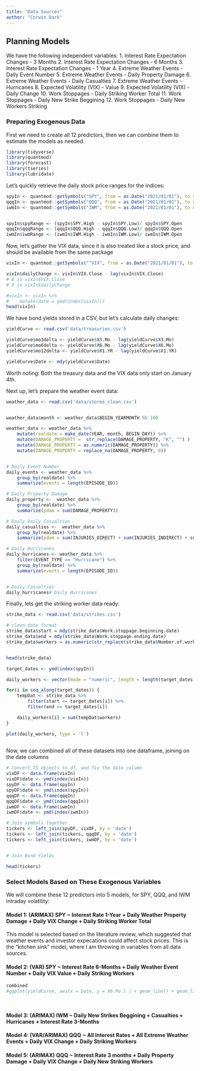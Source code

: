```yaml
---
title: "Data Sources"
author: "Corwin Dark"        
---
```



<h2> Planning Models </h2>

We have the following independent variables:
1. Interest Rate Expectation Changes - 3 Months 
2. Interest Rate Expectation Changes - 6 Months 
3. Interest Rate Expectation Changes - 1 Year
4. Extreme Weather Events - Daily Event Number
5. Extreme Weather Events - Daily Property Damage
6. Extreme Weather Events - Daily Casualties
7. Extreme Weather Events - Hurricanes
8. Expected Volatility (VIX) - Value
9. Expected Volatility (VIX) - Daily Change
10. Work Stoppages - Daily Striking Worker Total
11. Work Stoppages - Daily New Strike Beggining
12. Work Stoppages - Daily New Workers Striking




<h3> Preparing Exogenous Data </h3>

First we need to create all 12 predictors, then we can combine them to estimate the models as needed.
```r
library(tidyverse)
library(quantmod)
library(forecast)
library(tseries)
library(lubridate)
```

Let's  quickly retrieve the daily stock price ranges for the indices:
```r
spyIn <- quantmod::getSymbols("SPY", from = as.Date("2021/01/01"), to = as.Date("2023/09/30"), periodicity = "daily", src = "yahoo", auto.assign = FALSE)
qqqIn <- quantmod::getSymbols("QQQ", from = as.Date("2021/01/01"), to = as.Date("2023/09/30"), periodicity = "daily", src = "yahoo", auto.assign = FALSE)
iwmIn <- quantmod::getSymbols("IWM", from = as.Date("2021/01/01"), to = as.Date("2023/09/30"), periodicity = "daily", src = "yahoo", auto.assign = FALSE)


spyIn$spyRange <- (spyIn$SPY.High - spyIn$SPY.Low)/ spyIn$SPY.Open
qqqIn$qqqRange <- (qqqIn$QQQ.High - qqqIn$QQQ.Low)/ qqqIn$QQQ.Open
iwmIn$iwmRange <- (iwmIn$IWM.High - iwmIn$IWM.Low)/ iwmIn$IWM.Open
```

Now, let's gather the VIX data, since it is also treated like a stock price, and should be available from the same package
```r
vixIn <- quantmod::getSymbols("^VIX", from = as.Date("2021/01/01"), to = as.Date("2023/09/30"), periodicity = "daily", src = "yahoo", auto.assign = FALSE)

vixIn$dailyChange <- vixIn$VIX.Close - lag(vixIn$VIX.Close)
# 8 is vixIn$VIX.Close
# 9 is vixIn$dailyChange

#vixIn <- vixIn %>% 
#    mutate(date = ymd(index(vixIn)))
head(vixIn)
```

We have bond yields stored in a CSV, but let's calculate daily changes:
```r
yieldCurve <- read.csv('data/treasuries.csv')

yieldCurve$mo3delta <- yieldCurve$X3.Mo - lag(yieldCurve$X3.Mo)
yieldCurve$mo6delta <- yieldCurve$X6.Mo - lag(yieldCurve$X6.Mo)
yieldCurve$mo12delta <- yieldCurve$X1.YR - lag(yieldCurve$X1.YR) 

yieldCurve$Date <- mdy(yieldCurve$Date)
```

Worth noting: Both the treasury data and the VIX data only start on January 4th.


Next up, let's prepare the weather event data:
```r
weather_data <- read.csv('data/storms_clean.csv')


weather_data$month <- weather_data$BEGIN_YEARMONTH %% 100

weather_data <- weather_data %>%
    mutate(realdate = make_date(YEAR, month, BEGIN_DAY)) %>%
    mutate(DAMAGE_PROPERTY =  str_replace(DAMAGE_PROPERTY, "K", "") )  %>%
    mutate(DAMAGE_PROPERTY = as.numeric(DAMAGE_PROPERTY)) %>%
    mutate(DAMAGE_PROPERTY = replace_na(DAMAGE_PROPERTY, 0))


# Daily Event Number
daily_events <- weather_data %>%
    group_by(realdate) %>%
    summarize(events = length(EPISODE_ID))

# Daily Property Damage
daily_property <-  weather_data %>%
    group_by(realdate) %>%
    summarize(pdam = sum(DAMAGE_PROPERTY))

# Daily Daily Casualties
daily_casualties <-  weather_data %>%
    group_by(realdate) %>%
    summarize(pdam = sum(INJURIES_DIRECT) + sum(INJURIES_INDIRECT) + sum(DEATHS_DIRECT) + sum(DEATHS_INDIRECT))

# Daily Hurricanes
daily_hurricanes <- weather_data %>%
    filter(EVENT_TYPE == "Hurricane") %>%
    group_by(realdate) %>%
    summarize(events = length(EPISODE_ID))


# Daily Casualties
daily_hurricanes# Daily Hurricanes

```

Finally, lets get the striking worker data ready:
```r
strike_data <- read.csv('data/strikes.csv')

# clean date format
strike_data$start = mdy(strike_data$Work.stoppage.beginning.date)
strike_data$end = mdy(strike_data$Work.stoppage.ending.date)
strike_data$workers = as.numeric(str_replace(strike_data$Number.of.workers.2., ",", "" ))


head(strike_data)

target_dates <- ymd(index(spyIn))

daily_workers <- vector(mode = "numeric", length = length(target_dates))

for(i in seq_along(target_dates)) {
    tempDat <- strike_data %>%
        filter(start <= target_dates[i]) %>%
        filter(end >= target_dates[i])

    daily_workers[i] = sum(tempDat$workers)
}

plot(daily_workers, type = 'l')
     
```

Now, we can combined all of these datasets into one dataframe, joining on the date columns
```r
# Convert TS objects to df, and fix the date column
vixDF <- data.frame(vixIn)
vixDF$date <- ymd(index(vixIn))
spyDF <- data.frame(spyIn)
spyDF$date <- ymd(index(spyIn))
qqqDF <- data.frame(qqqIn)
qqqDF$date <- ymd(index(qqqIn))
iwmDF <- data.frame(iwmIn)
iwmDF$date <- ymd(index(iwmIn))

# Join symbols together
tickers <- left_join(spyDF, vixDF, by = 'date')
tickers <- left_join(tickers, qqqDF, by = 'date')
tickers <- left_join(tickers, iwmDF, by = 'date')


# Join Bond Yields

head(tickers)


```


<h3> Select Models Based on These Exogenous Variables </h3>

We will combine these 12 predictors into 5 models, for SPY, QQQ, and IWM intraday volatility:

<h4> Model 1: (ARIMAX) SPY ~ Interest Rate 1-Year + Daily Weather Property Damage + Daily VIX Change + Daily Striking Worker Total </h2>

This model is selected based on the literature review, which suggested that weather events and investor expecations could affect stock prices. This is the "kitchen sink" model, where I am throwing in variables from all data sources. 



<h4> Model 2: (VAR) SPY ~ Interest Rate 6-Months + Daily Weather Event Number + Daily VIX Value + Daily Striking Workers </h4>


```r

combined
#ggplot(yieldCurve, aes(x = Date, y = X6.Mo ) ) + geom_line() + geom_line(aes(x = ymd(index(vixIn)), y = vixIn$VIX.Close ) )




```



<h4> Model 3: (ARIMAX) IWM ~ Daily New Strikes Beggining + Casualties + Hurricanes + Interest Rate 3-Months </h4>


<h4> Model 4: (VAR/ARIMAX) QQQ ~ All Interest Rates + All Extreme Weather Events + Daily VIX Change + Daily Striking Workers </h4>


<h4> Model 5: (ARIMAX) QQQ ~ Interest Rate 3 months + Daily Property Damage + Daily VIX Change + Daily New Striking Workers </h4>


<h2> 
